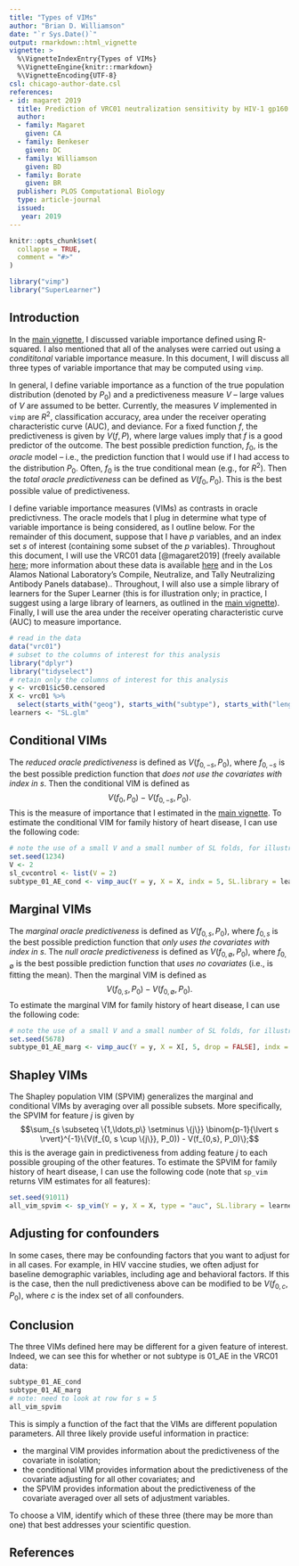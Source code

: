 ```yaml
---
title: "Types of VIMs"
author: "Brian D. Williamson"
date: "`r Sys.Date()`"
output: rmarkdown::html_vignette
vignette: >
  %\VignetteIndexEntry{Types of VIMs}
  %\VignetteEngine{knitr::rmarkdown}
  %\VignetteEncoding{UTF-8}
csl: chicago-author-date.csl
references:
- id: magaret 2019
  title: Prediction of VRC01 neutralization sensitivity by HIV-1 gp160 sequence features
  author:
  - family: Magaret
    given: CA
  - family: Benkeser
    given: DC
  - family: Williamson
    given: BD
  - family: Borate
    given: BR
  publisher: PLOS Computational Biology
  type: article-journal
  issued:
   year: 2019 
---
```


```r
knitr::opts_chunk$set(
  collapse = TRUE,
  comment = "#>"
)
```

```r
library("vimp")
library("SuperLearner")
```

## Introduction

In the [main vignette](introduction-to-vimp.html), I discussed variable importance defined using R-squared. I also mentioned that all of the analyses were carried out using a *condititonal* variable importance measure. In this document, I will discuss all three types of variable importance that may be computed using `vimp`.

In general, I define variable importance as a function of the true population distribution (denoted by $P_0$) and a predictiveness measure $V$ -- large values of $V$ are assumed to be better. Currently, the measures $V$ implemented in `vimp` are $R^2$, classification accuracy, area under the receiver operating characteristic curve (AUC), and deviance. For a fixed function $f$, the predictiveness is given by $V(f, P)$, where large values imply that $f$ is a good predictor of the outcome. The best possible prediction function, $f_0$, is the *oracle* model -- i.e., the prediction function that I would use if I had access to the distribution $P_0$. Often, $f_0$ is the true conditional mean (e.g., for $R^2$). Then the *total oracle predictiveness* can be defined as $V(f_0, P_0)$. This is the best possible value of predictiveness.

I define variable importance measures (VIMs) as contrasts in oracle predictivness. The oracle models that I plug in determine what type of variable importance is being considered, as I outline below. For the remainder of this document, suppose that I have $p$ variables, and an index set $s$ of interest (containing some subset of the $p$ variables). Throughout this document, I will use the VRC01 data [@magaret2019] (freely available [here](https://github.com/benkeser/vrc01/data/fulldata.csv); more information about these data is available [here](https://doi.org/10.1371/journal.pcbi.1006952) and in the Los Alamos National Laboratory's Compile, Neutralize, and Tally Neutralizing Antibody Panels database).. Throughout, I will also use a simple library of learners for the Super Learner (this is for illustration only; in practice, I suggest using a large library of learners, as outlined in the [main vignette](introduction-to-vimp.html)). Finally, I will use the area under the receiver operating characteristic curve (AUC) to measure importance.

```r
# read in the data 
data("vrc01")
# subset to the columns of interest for this analysis
library("dplyr")
library("tidyselect")
# retain only the columns of interest for this analysis
y <- vrc01$ic50.censored
X <- vrc01 %>% 
  select(starts_with("geog"), starts_with("subtype"), starts_with("length"))
learners <- "SL.glm"
```

## Conditional VIMs

The *reduced oracle predictiveness* is defined as $V(f_{0,-s}, P_0)$, where $f_{0,-s}$ is the best possible prediction function that *does not use the covariates with index in $s$*. Then the conditional VIM is defined as $$V(f_0, P_0) - V(f_{0,-s}, P_0).$$ This is the measure of importance that I estimated in the [main vignette](introduction-to-vimp.html). To estimate the conditional VIM for family history of heart disease, I can use the following code:

```r
# note the use of a small V and a small number of SL folds, for illustration only
set.seed(1234)
V <- 2
sl_cvcontrol <- list(V = 2)
subtype_01_AE_cond <- vimp_auc(Y = y, X = X, indx = 5, SL.library = learners, na.rm = TRUE, V = V, cvControl = sl_cvcontrol)
```

## Marginal VIMs

The *marginal oracle predictiveness* is defined as $V(f_{0,s}, P_0)$, where $f_{0,s}$ is the best possible prediction function that *only uses the covariates with index in $s$*. The *null oracle predictiveness* is defined as $V(f_{0, \emptyset}, P_0)$, where $f_{0,\emptyset}$ is the best possible prediction function that *uses no covariates* (i.e., is fitting the mean). Then the marginal VIM is defined as $$V(f_{0,s}, P_0) - V(f_{0,\emptyset}, P_0).$$ To estimate the marginal VIM for family history of heart disease, I can use the following code:

```r
# note the use of a small V and a small number of SL folds, for illustration only
set.seed(5678)
subtype_01_AE_marg <- vimp_auc(Y = y, X = X[, 5, drop = FALSE], indx = 1, SL.library = learners, na.rm = TRUE, V = V, cvControl = sl_cvcontrol)
```

## Shapley VIMs

The Shapley population VIM (SPVIM) generalizes the marginal and conditional VIMs by averaging over all possible subsets. More specifically, the SPVIM for feature $j$ is given by $$\sum_{s \subseteq \{1,\ldots,p\} \setminus \{j\}} \binom{p-1}{\lvert s \rvert}^{-1}\{V(f_{0, s \cup \{j\}}, P_0)) - V(f_{0,s}, P_0)\};$$ this is the average gain in predictiveness from adding feature $j$ to each possible grouping of the other features. To estimate the SPVIM for family history of heart disease, I can use the following code (note that `sp_vim` returns VIM estimates for all features):

```r
set.seed(91011)
all_vim_spvim <- sp_vim(Y = y, X = X, type = "auc", SL.library = learners, na.rm = TRUE, V = V, cvControl = sl_cvcontrol, env = environment())
```

## Adjusting for confounders

In some cases, there may be confounding factors that you want to adjust for in all cases. For example, in HIV vaccine studies, we often adjust for baseline demographic variables, including age and behavioral factors. If this is the case, then the null predictiveness above can be modified to be $V(f_{0,c}, P_0)$, where $c$ is the index set of all confounders.

## Conclusion

The three VIMs defined here may be different for a given feature of interest. Indeed, we can see this for whether or not subtype is 01_AE in the VRC01 data:
```r
subtype_01_AE_cond
subtype_01_AE_marg
# note: need to look at row for s = 5
all_vim_spvim
```

This is simply a function of the fact that the VIMs are different population parameters. All three likely provide useful information in practice:

* the marginal VIM provides information about the predictiveness of the covariate in isolation;
* the conditional VIM provides information about the predictiveness of the covariate adjusting for all other covariates; and
* the SPVIM provides information about the predictiveness of the covariate averaged over all sets of adjustment variables.

To choose a VIM, identify which of these three (there may be more than one) that best addresses your scientific question.

## References
